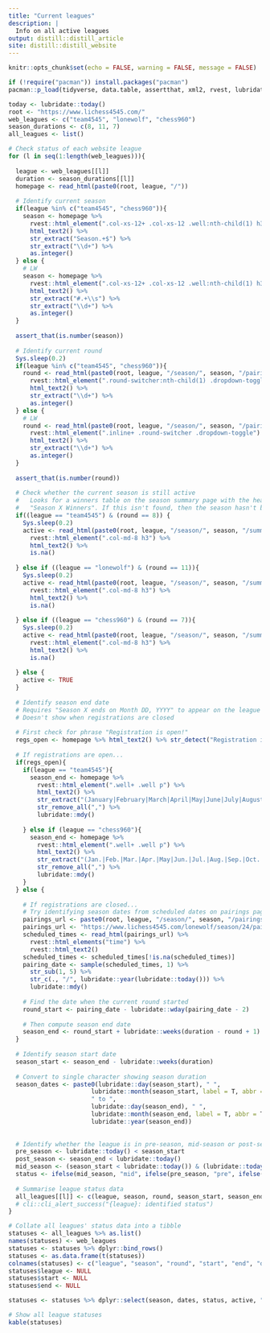 ```yaml
---
title: "Current leagues"
description: |
  Info on all active leagues     
output: distill::distill_article
site: distill::distill_website
---
```




```r
knitr::opts_chunk$set(echo = FALSE, warning = FALSE, message = FALSE)

if (!require("pacman")) install.packages("pacman")
pacman::p_load(tidyverse, data.table, assertthat, xml2, rvest, lubridate, knitr)
```


```r

today <- lubridate::today()
root <- "https://www.lichess4545.com/"
web_leagues <- c("team4545", "lonewolf", "chess960")
season_durations <- c(8, 11, 7)
all_leagues <- list()

# Check status of each website league
for (l in seq(1:length(web_leagues))){
  
  league <- web_leagues[[l]]
  duration <- season_durations[[l]]
  homepage <- read_html(paste0(root, league, "/"))
  
  # Identify current season
  if(league %in% c("team4545", "chess960")){
    season <- homepage %>% 
      rvest::html_element(".col-xs-12+ .col-xs-12 .well:nth-child(1) h3") %>% 
      html_text2() %>% 
      str_extract("Season.+$") %>% 
      str_extract("\\d+") %>% 
      as.integer()
  } else {
    # LW
    season <- homepage %>% 
      rvest::html_element(".col-xs-12+ .col-xs-12 .well:nth-child(1) h3") %>% 
      html_text2() %>% 
      str_extract("#.+\\s") %>% 
      str_extract("\\d+") %>% 
      as.integer()
  }
  
  assert_that(is.number(season))
  
  # Identify current round
  Sys.sleep(0.2)
  if(league %in% c("team4545", "chess960")){
    round <- read_html(paste0(root, league, "/season/", season, "/pairings/")) %>% 
      rvest::html_element(".round-switcher:nth-child(1) .dropdown-toggle") %>% 
      html_text2() %>% 
      str_extract("\\d+") %>% 
      as.integer()
  } else {
    # LW
    round <- read_html(paste0(root, league, "/season/", season, "/pairings/")) %>% 
      rvest::html_element(".inline+ .round-switcher .dropdown-toggle") %>% 
      html_text2() %>% 
      str_extract("\\d+") %>% 
      as.integer()
  }
  
  assert_that(is.number(round))
  
  # Check whether the current season is still active
  #   Looks for a winners table on the season summary page with the header
  #   "Season X Winners". If this isn't found, then the season hasn't been closed.
  if((league == "team4545") & (round == 8)) {
    Sys.sleep(0.2)
    active <- read_html(paste0(root, league, "/season/", season, "/summary/")) %>% 
      rvest::html_element(".col-md-8 h3") %>% 
      html_text2() %>% 
      is.na()
    
  } else if ((league == "lonewolf") & (round == 11)){
    Sys.sleep(0.2)
    active <- read_html(paste0(root, league, "/season/", season, "/summary/")) %>% 
      rvest::html_element(".col-md-8 h3") %>% 
      html_text2() %>% 
      is.na()
  
  } else if ((league == "chess960") & (round == 7)){
    Sys.sleep(0.2)
    active <- read_html(paste0(root, league, "/season/", season, "/summary/")) %>% 
      rvest::html_element(".col-md-8 h3") %>% 
      html_text2() %>% 
      is.na()
  
  } else {
    active <- TRUE
  }
  
  # Identify season end date
  # Requires "Season X ends on Month DD, YYYY" to appear on the league homepage
  # Doesn't show when registrations are closed
  
  # First check for phrase "Registration is open!"
  regs_open <- homepage %>% html_text2() %>% str_detect("Registration is open!")
  
  # If registrations are open...
  if(regs_open){
    if(league == "team4545"){
      season_end <- homepage %>% 
        rvest::html_element(".well+ .well p") %>% 
        html_text2() %>% 
        str_extract("(January|February|March|April|May|June|July|August|September|October|November|December)\\s\\d+,\\s\\d{4}") %>% 
        str_remove_all(",") %>% 
        lubridate::mdy()
      
    } else if (league == "chess960"){
      season_end <- homepage %>% 
        rvest::html_element(".well+ .well p") %>% 
        html_text2() %>% 
        str_extract("(Jan.|Feb.|Mar.|Apr.|May|Jun.|Jul.|Aug.|Sep.|Oct.|Nov.|Dec.)\\s\\d+,\\s\\d{4}") %>% 
        str_remove_all(",") %>% 
        lubridate::mdy()
    }
  } else {
    
    # If registrations are closed...
    # Try identifying season dates from scheduled dates on pairings page
    pairings_url <- paste0(root, league, "/season/", season, "/pairings/")
    pairings_url <- "https://www.lichess4545.com/lonewolf/season/24/pairings/" # testing
    scheduled_times <- read_html(pairings_url) %>% 
      rvest::html_elements("time") %>% 
      rvest::html_text2()
    scheduled_times <- scheduled_times[!is.na(scheduled_times)]
    pairing_date <- sample(scheduled_times, 1) %>% 
      str_sub(1, 5) %>% 
      str_c(., "/", lubridate::year(lubridate::today())) %>% 
      lubridate::mdy()
    
    # Find the date when the current round started
    round_start <- pairing_date - lubridate::wday(pairing_date - 2)
    
    # Then compute season end date
    season_end <- round_start + lubridate::weeks(duration - round + 1)
  }
  
  # Identify season start date
  season_start <- season_end - lubridate::weeks(duration)
  
  # Convert to single character showing season duration
  season_dates <- paste0(lubridate::day(season_start), " ",
                       lubridate::month(season_start, label = T, abbr = T), 
                       " to ",
                       lubridate::day(season_end), " ",
                       lubridate::month(season_end, label = T, abbr = T), " ",
                       lubridate::year(season_end))
                       
  
  # Identify whether the league is in pre-season, mid-season or post-season
  pre_season <- lubridate::today() < season_start
  post_season <- season_end < lubridate::today()
  mid_season <- (season_start < lubridate::today()) & (lubridate::today() < season_end)
  status <- ifelse(mid_season, "mid", ifelse(pre_season, "pre", ifelse(post_season, "post")))
  
  # Summarise league status data
  all_leagues[[l]] <- c(league, season, round, season_start, season_end, season_dates, active, status, regs_open)
  # cli::cli_alert_success("{league}: identified status")
}

# Collate all leagues' status data into a tibble
statuses <- all_leagues %>% as.list()
names(statuses) <- web_leagues
statuses <- statuses %>% dplyr::bind_rows()
statuses <- as.data.frame(t(statuses))
colnames(statuses) <- c("league", "season", "round", "start", "end", "dates", "active", "status", "regs_open")
statuses$league <- NULL
statuses$start <- NULL
statuses$end <- NULL

statuses <- statuses %>% dplyr::select(season, dates, status, active, "current_round" = round, regs_open)

# Show all league statuses
kable(statuses)


```
